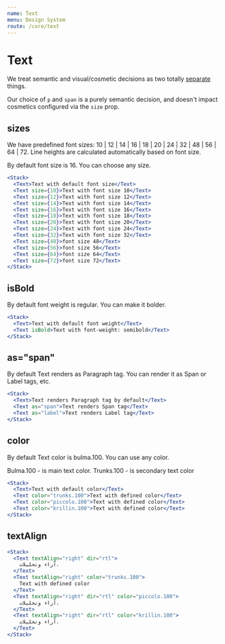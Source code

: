 ```yaml
---
name: Text
menu: Design System
route: /core/text
---
```


# Text

We treat semantic and visual/cosmetic decisions as two totally [separate](https://csswizardry.com/2016/02/managing-typography-on-large-apps/) things.

Our choice of `p` and `span` is a purely semantic decision, and doesn't impact cosmetics configured via the `size` prop.

## sizes

We have predefined font sizes: 10 | 12 | 14 | 16 | 18 | 20 | 24 | 32 | 48 | 56 | 64 | 72. Line heights are calculated automatically based on font size.

By default font size is 16. You can choose any size.

```jsx react-live
<Stack>
  <Text>Text with default font size</Text>
  <Text size={10}>Text with font size 10</Text>
  <Text size={12}>Text with font size 12</Text>
  <Text size={14}>Text with font size 14</Text>
  <Text size={16}>Text with font size 16</Text>
  <Text size={18}>Text with font size 18</Text>
  <Text size={20}>Text with font size 20</Text>
  <Text size={24}>Text with font size 24</Text>
  <Text size={32}>Text with font size 32</Text>
  <Text size={48}>font size 48</Text>
  <Text size={56}>font size 56</Text>
  <Text size={64}>font size 64</Text>
  <Text size={72}>font size 72</Text>
</Stack>
```

## isBold

By default font weight is regular. You can make it bolder.

```jsx react-live
<Stack>
  <Text>Text with default font weight</Text>
  <Text isBold>Text with font-weight: semibold</Text>
</Stack>
```

## as="span"

By default Text renders as Paragraph tag. You can render it as Span or Label tags, etc.

```jsx react-live
<Stack>
  <Text>Text renders Paragraph tag by default</Text>
  <Text as="span">Text renders Span tag</Text>
  <Text as="label">Text renders Label tag</Text>
</Stack>
```

## color

By default Text color is bulma.100. You can use any color.

Bulma.100 - is main text color. Trunks.100 - is secondary text color

```jsx react-live
<Stack>
  <Text>Text with default color</Text>
  <Text color="trunks.100">Text with defined color</Text>
  <Text color="piccolo.100">Text with defined color</Text>
  <Text color="krillin.100">Text with defined color</Text>
</Stack>
```

## textAlign

```jsx react-live
<Stack>
  <Text textAlign="right" dir="rtl">
    آراء وتحليلات.
  </Text>
  <Text textAlign="right" color="trunks.100">
    Text with defined color
  </Text>
  <Text textAlign="right" dir="rtl" color="piccolo.100">
    آراء وتحليلات.
  </Text>
  <Text textAlign="right" dir="rtl" color="krillin.100">
    آراء وتحليلات.
  </Text>
</Stack>
```
